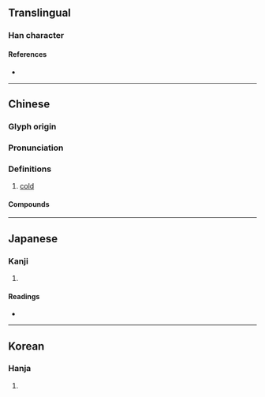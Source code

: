 {{character info/new}}
{{also|栗}}
==Translingual==

===Han character===
{{Han char|rn=15|rad=冫|as=10|sn=12|four=|canj=IMMWD|ids=⿰冫栗}}

====References====
* {{Han ref|kx=0133.130|dkj=01687|dj=0297.210|hdz=10300.010|uh=51D3|ud=20947}}

----

==Chinese==
{{zh-forms}}

===Glyph origin===
{{Han etym}}
{{Han compound|仌|栗|ls=psc|c1=s|c2=p|t1=ice}} 

===Pronunciation===
{{zh-pron
|m=lì
|mc=y
|oc=y
|cat=adj
}}

===Definitions===
{{zh-hanzi}}

# [[cold]]

====Compounds====
{{zh-der|凓冽}}

----

==Japanese==

===Kanji===
{{ja-kanji|grade=|rs=冫10}}

# {{defn|lang=ja|sort=冫10}}

====Readings====
* {{ja-readings|on=[[りつ]] (ritsu), [[りち]] (richi)|kun=[[さむいさま]] (samuisama)}}

----

==Korean==

===Hanja===
{{ko-hanja|hangeul=율|rv=yul|mr=yul}}

# {{defn|lang=ko|sort=冫10}}